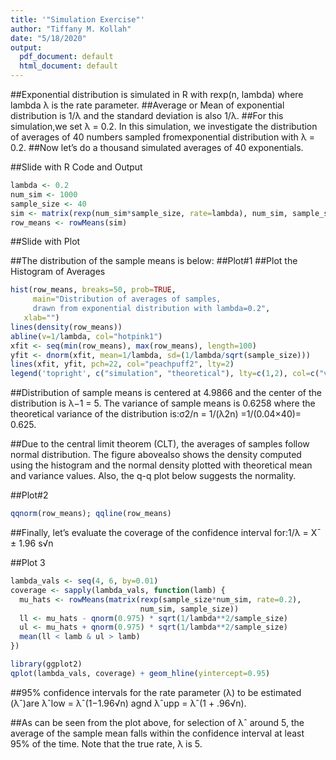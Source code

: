 ```yaml
---
title: '"Simulation Exercise"'
author: "Tiffany M. Kollah"
date: "5/18/2020"
output:
  pdf_document: default
  html_document: default
---
```



##Exponential distribution is simulated in R with rexp(n, lambda) where lambda λ is the rate parameter.
##Average or Mean of exponential distribution is 1/λ and the standard deviation is also 1/λ. 
##For this simulation,we set λ = 0.2. In this simulation, we investigate the distribution of averages of 40 numbers sampled fromexponential distribution with λ = 0.2. 
##Now let’s do a thousand simulated averages of 40 exponentials.

##Slide with R Code and Output
```r
lambda <- 0.2
num_sim <- 1000
sample_size <- 40
sim <- matrix(rexp(num_sim*sample_size, rate=lambda), num_sim, sample_size)
row_means <- rowMeans(sim)
```

##Slide with Plot

##The distribution of the sample means is below:
##Plot#1
##Plot the Histogram of Averages 

```r
hist(row_means, breaks=50, prob=TRUE,
     main="Distribution of averages of samples,
     drawn from exponential distribution with lambda=0.2",
   xlab="")
lines(density(row_means))
abline(v=1/lambda, col="hotpink1")
xfit <- seq(min(row_means), max(row_means), length=100)
yfit <- dnorm(xfit, mean=1/lambda, sd=(1/lambda/sqrt(sample_size)))
lines(xfit, yfit, pch=22, col="peachpuff2", lty=2)
legend('topright', c("simulation", "theoretical"), lty=c(1,2), col=c("violet", "peachpuff2"))
```



##Distribution of sample means is centered at 4.9866 and the center of the distribution is λ−1 = 5. The variance of sample means is 0.6258 where the theoretical variance of the distribution is:σ2/n = 1/(λ2n) =1/(0.04×40)= 0.625.

##Due to the central limit theorem (CLT), the averages of samples follow normal distribution. The figure abovealso shows the density computed using the histogram and the normal density plotted with theoretical mean and variance values. Also, the q-q plot below suggests the normality.

##Plot#2
```r
qqnorm(row_means); qqline(row_means)
```

##Finally, let’s evaluate the coverage of the confidence interval for:1/λ = X¯ ± 1.96 s√n

##Plot 3

```r
lambda_vals <- seq(4, 6, by=0.01)
coverage <- sapply(lambda_vals, function(lamb) {
  mu_hats <- rowMeans(matrix(rexp(sample_size*num_sim, rate=0.2),
                             num_sim, sample_size))
  ll <- mu_hats - qnorm(0.975) * sqrt(1/lambda**2/sample_size)
  ul <- mu_hats + qnorm(0.975) * sqrt(1/lambda**2/sample_size)
  mean(ll < lamb & ul > lamb)
})
```

```r
library(ggplot2)
qplot(lambda_vals, coverage) + geom_hline(yintercept=0.95)
```



##95% confidence intervals for the rate parameter (λ) to be estimated (λˆ)are λˆlow = λˆ(1−1.96√n) agnd λˆupp = λˆ(1 + .96√n).

##As can be seen from the plot above, for selection of λˆ around 5, the average of the sample mean falls within the confidence interval at least 95% of the time. Note that the true rate, λ is 5.
